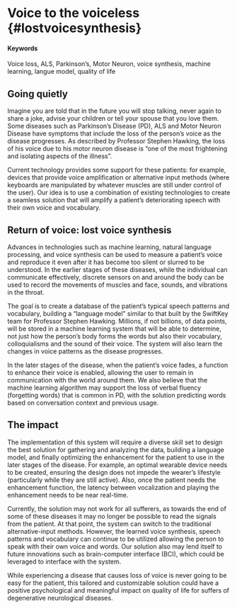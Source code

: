 # Voice to the voiceless {#lostvoicesynthesis} {-}

#### Keywords {-}

Voice loss, ALS, Parkinson’s, Motor Neuron, voice synthesis, machine learning, langue model, quality of life

## Going quietly {-}

Imagine you are told that in the future you will stop talking, never again to share a joke, advise your children or tell your spouse that you love them. Some diseases such as Parkinson’s Disease (PD), ALS and Motor Neuron Disease have symptoms that include the loss of the person’s voice as the disease progresses. As described by Professor Stephen Hawking, the loss of his voice due to his motor neuron disease is “one of the most frightening and isolating aspects of the illness”.

Current technology provides some support for these patients: for example, devices that provide voice amplification or alternative input methods (where keyboards are manipulated by whatever muscles are still under control of the user). Our idea is to use a combination of existing technologies to create a seamless solution that will amplify a patient’s deteriorating speech with their own voice and vocabulary.

## Return of voice: lost voice synthesis {-}

Advances in technologies such as machine learning, natural language processing, and voice synthesis can be used to measure a patient’s voice and reproduce it even after it has become too silent or slurred to be understood. In the earlier stages of these diseases, while the individual can communicate effectively, discrete sensors on and around the body can be used to record the movements of muscles and face, sounds, and vibrations in the throat.

The goal is to create a database of the patient’s typical speech patterns and vocabulary, building a “language model” similar to that built by the SwiftKey team for Professor Stephen Hawking. Millions, if not billions, of data points, will be stored in a machine learning system that will be able to determine, not just how the person’s body forms the words but also their vocabulary, colloquialisms and the sound of their voice. The system will also learn the changes in voice patterns as the disease progresses.

In the later stages of the disease, when the patient’s voice fades, a function to enhance their voice is enabled, allowing the user to remain in communication with the world around them. We also believe that the machine learning algorithm may support the loss of verbal fluency (forgetting words) that is common in PD, with the solution predicting words based on conversation context and previous usage.

## The impact {-}

The implementation of this system will require a diverse skill set to design the best solution for gathering and analyzing the data, building a language model, and finally optimizing the enhancement for the patient to use in the later stages of the disease. For example, an optimal wearable device needs to be created, ensuring the design does not impede the wearer's lifestyle (particularly while they are still active). Also, once the patient needs the enhancement function, the latency between vocalization and playing the enhancement needs to be near real-time.

Currently, the solution may not work for all sufferers, as towards the end of some of these diseases it may no longer be possible to read the signals from the patient. At that point, the system can switch to the traditional alternative-input methods. However, the learned voice synthesis, speech patterns and vocabulary can continue to be utilized allowing the person to speak with their own voice and words.  Our solution also may lend itself to future innovations such as brain-computer interface (BCI), which could be leveraged to interface with the system.

While experiencing a disease that causes loss of voice is never going to be easy for the patient, this tailored and customizable solution could have a positive psychological and meaningful impact on quality of life for suffers of degenerative neurological diseases.
 
